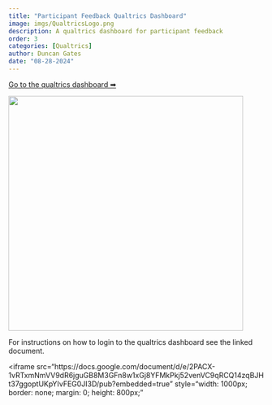 ```yaml
---
title: "Participant Feedback Qualtrics Dashboard"
image: imgs/QualtricsLogo.png
description: A qualtrics dashboard for participant feedback
order: 3
categories: [Qualtrics]
author: Duncan Gates
date: "08-28-2024"
---
```


[Go to the qualtrics dashboard ➡](https://teachinglab.co1.qualtrics.com/homepage/ui/index)

[![](imgs/QualtricsLogo.png){width="462"}](https://teachinglab.co1.qualtrics.com/homepage/ui/index)

For instructions on how to login to the qualtrics dashboard see the linked document.

\<iframe src="https://docs.google.com/document/d/e/2PACX-1vRTxmNmVV9dR6jguGB8M3GFn8w1xGj8YFMkPkj52venVC9qRCQ14zqBJHt37ggoptUKpYIvFEG0JI3D/pub?embedded=true" style="width: 1000px; border: none; margin: 0; height: 800px;"</iframe>
